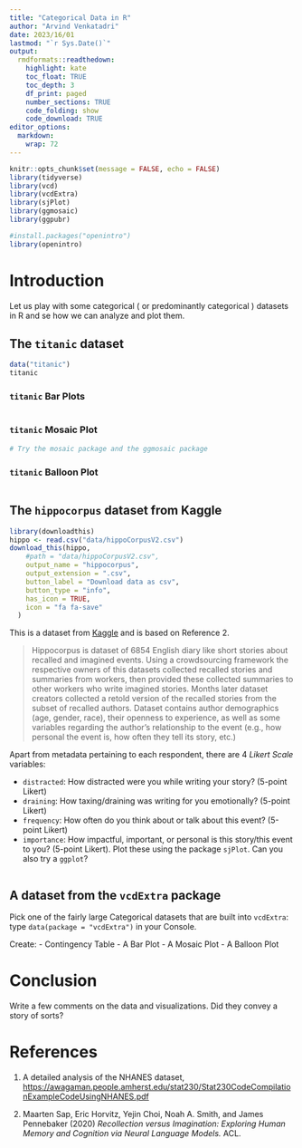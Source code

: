 ```yaml
---
title: "Categorical Data in R"
author: "Arvind Venkatadri"
date: 2023/16/01
lastmod: "`r Sys.Date()`"
output:
  rmdformats::readthedown:
    highlight: kate
    toc_float: TRUE
    toc_depth: 3
    df_print: paged
    number_sections: TRUE
    code_folding: show
    code_download: TRUE
editor_options: 
  markdown: 
    wrap: 72
---
```


```r
knitr::opts_chunk$set(message = FALSE, echo = FALSE)
library(tidyverse)
library(vcd)
library(vcdExtra)
library(sjPlot)
library(ggmosaic)
library(ggpubr)

#install.packages("openintro")
library(openintro)

```

# Introduction

Let us play with some categorical ( or predominantly categorical )
datasets in R and se how we can analyze and plot them.

## The `titanic` dataset

```r
data("titanic")
titanic

```


### `titanic` Bar Plots

```r

```




### `titanic` Mosaic Plot

```r
# Try the mosaic package and the ggmosaic package

```

### `titanic` Balloon Plot

```r

```


## The `hippocorpus` dataset from Kaggle

```r
library(downloadthis)
hippo <- read.csv("data/hippoCorpusV2.csv")
download_this(hippo,
    #path = "data/hippoCorpusV2.csv",
    output_name = "hippocorpus",
    output_extension = ".csv",
    button_label = "Download data as csv",
    button_type = "info",
    has_icon = TRUE,
    icon = "fa fa-save"
  )

```

This is a dataset from
[Kaggle](https://www.kaggle.com/datasets/saurabhshahane/hippocorpus?select=hippoCorpusV2.csv)
and is based on Reference 2.

> Hippocorpus is dataset of 6854 English diary like short stories about
> recalled and imagined events. Using a crowdsourcing framework the
> respective owners of this datasets collected recalled stories and
> summaries from workers, then provided these collected summaries to
> other workers who write imagined stories. Months later dataset
> creators collected a retold version of the recalled stories from the
> subset of recalled authors. Dataset contains author demographics (age,
> gender, race), their openness to experience, as well as some variables
> regarding the author's relationship to the event (e.g., how personal
> the event is, how often they tell its story, etc.)

Apart from metadata pertaining to each respondent, there are 4 *Likert
Scale* variables:

-   `distracted`: How distracted were you while writing your story?
    (5-point Likert)
-   `draining`: How taxing/draining was writing for you emotionally?
    (5-point Likert)
-   `frequency`: How often do you think about or talk about this event?
    (5-point Likert)
-   `importance`: How impactful, important, or personal is this
    story/this event to you? (5-point Likert). Plot these using the
    package `sjPlot`. Can you also try a `ggplot`?

```r


```


## A dataset from the `vcdExtra` package

Pick one of the fairly large Categorical datasets that are built into `vcdExtra`: type `data(package = "vcdExtra")` in your Console.

Create:
- Contingency Table
- A Bar Plot
- A Mosaic Plot
- A Balloon Plot


# Conclusion

Write a few comments on the data and visualizations. Did they convey a story of sorts?


# References

1.  A detailed analysis of the NHANES dataset,
    <https://awagaman.people.amherst.edu/stat230/Stat230CodeCompilationExampleCodeUsingNHANES.pdf>

2.  Maarten Sap, Eric Horvitz, Yejin Choi, Noah A. Smith, and James
    Pennebaker (2020) *Recollection versus Imagination: Exploring Human
    Memory and Cognition via Neural Language Models.* ACL.
